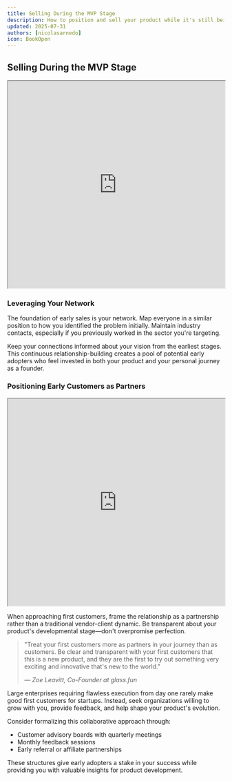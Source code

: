 ```yaml
---
title: Selling During the MVP Stage
description: How to position and sell your product while it's still being developed
updated: 2025-07-31
authors: [nicolasarnedo]
icon: BookOpen
---
```


## Selling During the MVP Stage

<div style={{ margin: '2rem 0' }}>
  <iframe 
    src="https://drive.google.com/file/d/1O3Y3bWt_FwfJ6ou7aalkYKGB6DrnHDv2/preview" 
    width="100%" 
    height="480" 
    allow="autoplay"
    style={{ border: 'none', borderRadius: '8px' }}
  ></iframe>
</div>

### Leveraging Your Network

The foundation of early sales is your network. Map everyone in a similar position to how you identified the problem initially. Maintain industry contacts, especially if you previously worked in the sector you're targeting.

Keep your connections informed about your vision from the earliest stages. This continuous relationship-building creates a pool of potential early adopters who feel invested in both your product and your personal journey as a founder.

### Positioning Early Customers as Partners

<div style={{ margin: '2rem 0' }}>
  <iframe 
    src="https://drive.google.com/file/d/1O3Y3bWt_FwfJ6ou7aalkYKGB6DrnHDv2/preview" 
    width="100%" 
    height="480" 
    allow="autoplay"
    style={{ border: 'none', borderRadius: '8px' }}
  ></iframe>
</div>

When approaching first customers, frame the relationship as a partnership rather than a traditional vendor-client dynamic. Be transparent about your product's developmental stage—don't overpromise perfection.

<blockquote className="quote-card">
  <p>"Treat your first customers more as partners in your journey than as customers. Be clear and transparent with your first customers that this is a new product, and they are the first to try out something very exciting and innovative that's new to the world."</p>
  <cite>— Zoe Leavitt, Co-Founder at glass.fun</cite>
</blockquote>

Large enterprises requiring flawless execution from day one rarely make good first customers for startups. Instead, seek organizations willing to grow with you, provide feedback, and help shape your product's evolution.

Consider formalizing this collaborative approach through:
- Customer advisory boards with quarterly meetings
- Monthly feedback sessions
- Early referral or affiliate partnerships

These structures give early adopters a stake in your success while providing you with valuable insights for product development.
